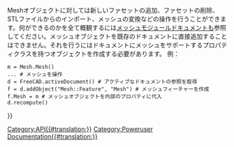 <languages/>

{{VeryImportantMessage|(November 2018) This information may be incomplete and outdated. For the latest API, see the [https://www.freecadweb.org/api autogenerated API documentation].}}

<div class="mw-translate-fuzzy">
Meshオブジェクトに対しては新しいファセットの追加、ファセットの削除、STLファイルからのインポート、メッシュの変換などの操作を行うことができます。何ができるのかを全て概観するには[[Mesh Workbench/ja|メッシュモジュール]]ドキュメントも参照してください。メッシュオブジェクトを既存のドキュメントに直接追加することはできません。それを行うにはドキュメントにメッシュをサポートするプロパティクラスを持つオブジェクトを作成する必要があります。
例：
</div>

 m = Mesh.Mesh()
 ... # メッシュを操作
 d = FreeCAD.activeDocument() # アクティブなドキュメントの参照を取得
 f = d.addObject("Mesh::Feature", "Mesh") # メッシュフィーチャーを作成
 f.Mesh = m # メッシュオブジェクトを内部のプロパティに代入
 d.recompute()


<div class="mw-translate-fuzzy">
{{APIFunction|addFacet|Facet|メッシュにファセットを追加します。| }}
{{APIFunction|addFacets|list|メッシュにファセットのリストを追加します。| }}
{{APIFunction|addMesh|Mesh|メッシュと別のメッシュをつなぎ合わせます。| }}
{{APIFunction|clear| |メッシュを消去します。| }}
{{APIFunction|coarsen| |メッシュを粗くします。| }}
{{APIFunction|collapseEdge|Edge|エッジとエッジを共有する両側のファセットを削除します。| }}
{{APIFunction|collapseFacet|Facet|ファセットを削除します。| }}
{{APIFunction|collapseFacets|list|ファセットのリストを削除します。| }}
{{APIFunction|copy| |メッシュのコピーを作成します。|Meshオブジェクト}}
{{APIFunction|countComponents| |位相的に独立した領域の数を取得します。|整数}}
{{APIFunction|countNonUniformOrientedFacets| |不正な方向を向いたファセットの数を取得します。|整数}}
{{APIFunction|countSegments| |セグメントの数を取得します。0となる場合もあります。|整数}}
{{APIFunction|crossSections| |複数の平面によっるメッシュの断面を取得します。| }}
{{APIFunction|difference|Mesh|与えられたMeshオブジェクトとの差分を計算します。| }}
{{APIFunction|fillupHoles| |穴を埋めます。| }}
{{APIFunction|fixDeformations| |歪んだファセットを修正します。| }}
{{APIFunction|fixDegenerations| |縮退したファセットを削除します。| }}
{{APIFunction|fixIndices| |全ての無効なインデックスを修正します。| }}
{{APIFunction|fixSelfIntersections| |自己干渉を修正します。| }}
{{APIFunction|flipNormals| |メッシュの法線を反転します。| }}
{{APIFunction|foraminate| |ファセットのインデックスと干渉している点のリストと取得します。| }}
{{APIFunction|getPlanes| |全てのメッシュの平面をセグメントとして取得します。最悪の場合、各三角形が一つの平面と見なされる場合があります。つまり隣接するファセットで同一平面上に乗るものがない場合です。| }}
{{APIFunction|getSegment|integer|一つのセグメントを構成するファセットのインデックスのリストを取得します。| }}
{{APIFunction|getSeparateComponents| |異なる構成要素（別れた領域）を保持するリストを分割されたメッシュとして返します。|リスト}}
{{APIFunction|harmonizeNormals| |不正な向きのファセットを調整します。| }}
{{APIFunction|hasNonManifolds| |メッシュにノンマニホールドな形状があるかどうかチェックします。|ブール値}}
{{APIFunction|hasNonUniformOrientedFacets| |メッシュに矛盾する向きのファセットがあるかどうかチェックします。| }}
{{APIFunction|hasSelfIntersections| |メッシュに自己干渉があるかどうかチェックします。| }}
{{APIFunction|inner| |共通集合内部のパーツを取得します。| }}
{{APIFunction|insertVertex|Vertex|ファセットに頂点を挿入します。| }}
{{APIFunction|intersect|Mesh|与えられたメッシュとの共通集合を計算します。| }}
{{APIFunction|isSolid| |メッシュがソリッドとなっているかどうかをチェックします。| }}
{{APIFunction|meshFromSegment| |セグメントからメッシュを作成します。| }}
{{APIFunction|nearestFacetOnRay|tuple, tuple|直線（レイ/光線）に最も近接するファセットの交点とインデックスを取得します。一番目のパラメーターは三つのfloat値のタプルで直線の始点を、二番目のパラメーターは三つのfloat値のタプルで方向を表します。結果はインデックス付きの辞書と交点、あるいは交点がない場合は空の辞書です。|辞書}}
{{APIFunction|offset|float|法線に沿って点を動かします。| }}
{{APIFunction|offsetSpecial|float|法線に沿って点を動かします。| }}
{{APIFunction|optimizeEdges| |ファセットの形が良くなるようにエッジを最適化します。| }}
{{APIFunction|optimizeTopology| |ファセットの形が良くなるようにエッジを最適化します。| }}
{{APIFunction|outer| |共通集合外部のパーツを取得します。| }}
{{APIFunction|printInfo| |メッシュに関する詳細情報を取得します。| }}
{{APIFunction|read| |ファイルからメッシュを読み込みます。| }}
{{APIFunction|refine| |メッシュを細かくします。| }}
{{APIFunction|removeComponents|integer|与えられたファセット数より少なくなるように構成要素を削除します。| }}
{{APIFunction|removeDuplicatedFacets| |二重定義されたファセットを削除します。| }}
{{APIFunction|removeDuplicatedPoints| |二重定義された点を削除します。| }}
{{APIFunction|removeFacets|list|メッシュからファセットのインデックスのリストを削除します。| }}
{{APIFunction|removeFoldsOnSurface| |表面上のしわを削除します。| }}
{{APIFunction|removeNonManifolds| |ノンマニホールドな形状を削除します。| }}
{{APIFunction|rotate| |メッシュに対して回転を適用します。| }}
{{APIFunction|setPoint|int, Vector|インデックスの点を設定します。| }}
{{APIFunction|smooth| |メッシュを滑らかにします。| }}
{{APIFunction|snapVertex| |縁に新しいファセットを挿入します。| }}
{{APIFunction|splitEdge| |エッジを分割します。| }}
{{APIFunction|splitEdges| |全てのエッジを分割します。| }}
{{APIFunction|splitFacet| |ファセットを分割します。| }}
{{APIFunction|swapEdge| |隣接ファセットと共有するエッジをスワップします。| }}
{{APIFunction|transform| |メッシュに変換を適用します。| }}
{{APIFunction|transformToEigen| |メッシュを固有基底に変換します。| }}
{{APIFunction|translate|Vector|メッシュに変換を適用します。| }}
{{APIFunction|unite|Mesh|メッシュと別のメッシュをつなぎ合わせます。| }}
{{APIFunction|write|string|ファイルにメッシュオブジェクトを書き込みます。| }}
{{APIFunction|writeInventor| |OpenInventor形式のメッシュを文字列に書き込みます。|文字列}}
{{APIProperty|Area|メッシュオブジェクトの面積}}
{{APIProperty|CountFacets|メッシュオブジェクトのファセット数}}
{{APIProperty|CountPoints|メッシュオブジェクトの頂点数}}
{{APIProperty|Facets|ファセットのコレクション。この属性を使うと次のようにしてメッシュのファセットにアクセスできます。for p in mesh.Facets: print p}}
{{APIProperty|Points|メッシュの点のコレクション。この属性を使うと次のようにしてメッシュの点にアクセスできます。for p in mesh.Points: print p.x, p.y, p.z}}
{{APIProperty|Topology|タプルでの点と面のインデックス}}
{{APIProperty|Volume|メッシュオブジェクトの体積}}
{{APIProperty|BoundBox|オブジェクトのバウンディングボックス}}
{{APIProperty|Matrix|行列形式でのオブジェクトの現在の変換}}
{{APIProperty|Placement|Placement形式でのオブジェクトの現在の変換}}
</div>


{{Userdocnavi{{#translation:}}}}
[[Category:API{{#translation:}}]]
[[Category:Poweruser Documentation{{#translation:}}]]
{{clear}}